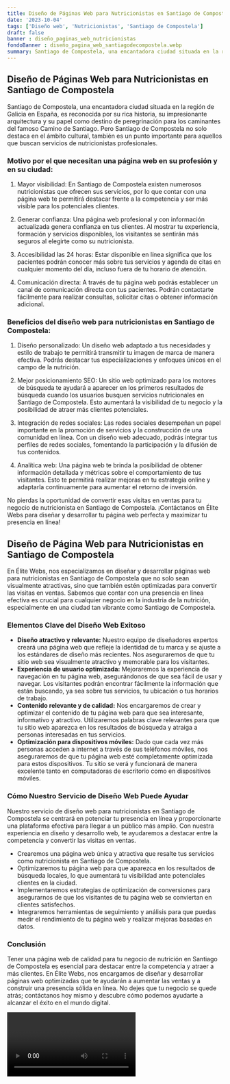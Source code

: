 ```yaml
---
title: Diseño de Páginas Web para Nutricionistas en Santiago de Compostela
date: '2023-10-04'
tags: ['Diseño web', 'Nutricionistas', 'Santiago de Compostela']
draft: false
banner : diseño_paginas_web_nutricionistas
fondoBanner : diseño_pagina_web_santiagodecompostela.webp
summary: Santiago de Compostela, una encantadora ciudad situada en la región de Galicia en España, es reconocida por su rica historia, su impresionante arquitectura y su papel como destino de peregrinación para los caminantes del famoso Camino de Santiago. Pero Santiago de Compostela no solo destaca en el ámbito cultural, también es un punto importante para aquellos que buscan servicios de nutricionistas profesionales.
---
```


## Diseño de Páginas Web para Nutricionistas en Santiago de Compostela

Santiago de Compostela, una encantadora ciudad situada en la región de Galicia en España, es reconocida por su rica historia, su impresionante arquitectura y su papel como destino de peregrinación para los caminantes del famoso Camino de Santiago. Pero Santiago de Compostela no solo destaca en el ámbito cultural, también es un punto importante para aquellos que buscan servicios de nutricionistas profesionales.

### Motivo por el que necesitan una página web en su profesión y en su ciudad:

1. Mayor visibilidad: En Santiago de Compostela existen numerosos nutricionistas que ofrecen sus servicios, por lo que contar con una página web te permitirá destacar frente a la competencia y ser más visible para los potenciales clientes.

2. Generar confianza: Una página web profesional y con información actualizada genera confianza en tus clientes. Al mostrar tu experiencia, formación y servicios disponibles, los visitantes se sentirán más seguros al elegirte como su nutricionista.

3. Accesibilidad las 24 horas: Estar disponible en línea significa que los pacientes podrán conocer más sobre tus servicios y agenda de citas en cualquier momento del día, incluso fuera de tu horario de atención.

4. Comunicación directa: A través de tu página web podrás establecer un canal de comunicación directa con tus pacientes. Podrán contactarte fácilmente para realizar consultas, solicitar citas o obtener información adicional.

### Beneficios del diseño web para nutricionistas en Santiago de Compostela:

1. Diseño personalizado: Un diseño web adaptado a tus necesidades y estilo de trabajo te permitirá transmitir tu imagen de marca de manera efectiva. Podrás destacar tus especializaciones y enfoques únicos en el campo de la nutrición.

2. Mejor posicionamiento SEO: Un sitio web optimizado para los motores de búsqueda te ayudará a aparecer en los primeros resultados de búsqueda cuando los usuarios busquen servicios nutricionales en Santiago de Compostela. Esto aumentará la visibilidad de tu negocio y la posibilidad de atraer más clientes potenciales.

3. Integración de redes sociales: Las redes sociales desempeñan un papel importante en la promoción de servicios y la construcción de una comunidad en línea. Con un diseño web adecuado, podrás integrar tus perfiles de redes sociales, fomentando la participación y la difusión de tus contenidos.

4. Analítica web: Una página web te brinda la posibilidad de obtener información detallada y métricas sobre el comportamiento de tus visitantes. Esto te permitirá realizar mejoras en tu estrategia online y adaptarla continuamente para aumentar el retorno de inversión.

No pierdas la oportunidad de convertir esas visitas en ventas para tu negocio de nutricionista en Santiago de Compostela. ¡Contáctanos en Élite Webs para diseñar y desarrollar tu página web perfecta y maximizar tu presencia en línea!

<GifSeo />

<Cta />

## Diseño de Página Web para Nutricionistas en Santiago de Compostela

En Élite Webs, nos especializamos en diseñar y desarrollar páginas web para nutricionistas en Santiago de Compostela que no solo sean visualmente atractivas, sino que también estén optimizadas para convertir las visitas en ventas. Sabemos que contar con una presencia en línea efectiva es crucial para cualquier negocio en la industria de la nutrición, especialmente en una ciudad tan vibrante como Santiago de Compostela.

### Elementos Clave del Diseño Web Exitoso

- **Diseño atractivo y relevante:** Nuestro equipo de diseñadores expertos creará una página web que refleje la identidad de tu marca y se ajuste a los estándares de diseño más recientes. Nos aseguraremos de que tu sitio web sea visualmente atractivo y memorable para los visitantes.
- **Experiencia de usuario optimizada:** Mejoraremos la experiencia de navegación en tu página web, asegurándonos de que sea fácil de usar y navegar. Los visitantes podrán encontrar fácilmente la información que están buscando, ya sea sobre tus servicios, tu ubicación o tus horarios de trabajo.
- **Contenido relevante y de calidad:** Nos encargaremos de crear y optimizar el contenido de tu página web para que sea interesante, informativo y atractivo. Utilizaremos palabras clave relevantes para que tu sitio web aparezca en los resultados de búsqueda y atraiga a personas interesadas en tus servicios.
- **Optimización para dispositivos móviles:** Dado que cada vez más personas acceden a internet a través de sus teléfonos móviles, nos aseguraremos de que tu página web esté completamente optimizada para estos dispositivos. Tu sitio se verá y funcionará de manera excelente tanto en computadoras de escritorio como en dispositivos móviles.

### Cómo Nuestro Servicio de Diseño Web Puede Ayudar

Nuestro servicio de diseño web para nutricionistas en Santiago de Compostela se centrará en potenciar tu presencia en línea y proporcionarte una plataforma efectiva para llegar a un público más amplio. Con nuestra experiencia en diseño y desarrollo web, te ayudaremos a destacar entre la competencia y convertir las visitas en ventas.

- Crearemos una página web única y atractiva que resalte tus servicios como nutricionista en Santiago de Compostela.
- Optimizaremos tu página web para que aparezca en los resultados de búsqueda locales, lo que aumentará tu visibilidad ante potenciales clientes en la ciudad.
- Implementaremos estrategias de optimización de conversiones para asegurarnos de que los visitantes de tu página web se conviertan en clientes satisfechos.
- Integraremos herramientas de seguimiento y análisis para que puedas medir el rendimiento de tu página web y realizar mejoras basadas en datos.

### Conclusión

Tener una página web de calidad para tu negocio de nutrición en Santiago de Compostela es esencial para destacar entre la competencia y atraer a más clientes. En Élite Webs, nos encargamos de diseñar y desarrollar páginas web optimizadas que te ayudarán a aumentar las ventas y a construir una presencia sólida en línea. No dejes que tu negocio se quede atrás; contáctanos hoy mismo y descubre cómo podemos ayudarte a alcanzar el éxito en el mundo digital.

<Video />

<CtaBot job='Nutricionistas' city='Santiago de Compostela'/>

<Gmaps query='Santiago de Compostela+españa+maps' />